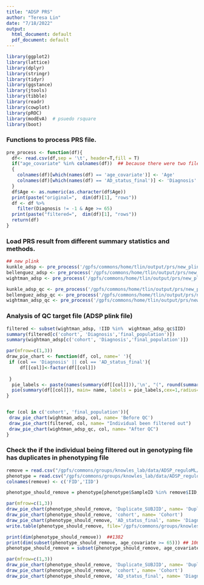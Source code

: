 ```yaml
---
title: "ADSP PRS"
author: "Teresa Lin"
date: "7/18/2022"
output:
  html_document: default
  pdf_document: default
---
```


```r
library(ggplot2)
library(lattice)
library(dplyr)
library(stringr)
library(tidyr)
library(ggstance)
library(jtools)
library(tibble)
library(readr)
library(cowplot)
library(pROC)
library(modEvA)  # psuedo rsquare
library(boot)
```

### Functions to process PRS file. 
```r
pre_process <- function(df){
  df<- read.csv(df,sep = '\t', header=T,fill = T)
  if("age_covariate" %in% colnames(df))  ## because there were two files with different column names for phenotype merging.
  {
    colnames(df)[which(names(df) == 'age_covariate')] <- 'Age'
    colnames(df)[which(names(df) == 'AD_status_final')] <- 'Diagnosis'
  }
  df$Age <- as.numeric(as.character(df$Age))
  print(paste("original=",  dim(df)[1], "rows"))
  df <- df %>%
    filter(Diagnosis != -1 & Age >= 65)
  print(paste("filtered=",  dim(df)[1], "rows"))
  return(df)
}

```

### Load PRS result from different summary statistics and methods. 

```r
## new plink
kunkle_adsp <- pre_process('/gpfs/commons/home/tlin/output/prs/new_plink/kunkle/kunkle_ADSP.tsv')
bellenguez_adsp <- pre_process('/gpfs/commons/home/tlin/output/prs/new_plink/bellenguez/bellenguez_ADSP.tsv')
wightman_adsp <- pre_process('/gpfs/commons/home/tlin/output/prs/new_plink/wightman/wightman_ADSP.tsv')

kunkle_adsp_qc <- pre_process('/gpfs/commons/home/tlin/output/prs/new_plink/kunkle/kunkle_ADSP_qc_all.tsv')
bellenguez_adsp_qc <- pre_process('/gpfs/commons/home/tlin/output/prs/new_plink/bellenguez/bellenguez_ADSP_qc_all.tsv')
wightman_adsp_qc <- pre_process('/gpfs/commons/home/tlin/output/prs/new_plink/wightman/wightman_ADSP_qc_all.tsv')
```

### Analysis of QC target file (ADSP plink file)
```r
filtered <- subset(wightman_adsp, !IID %in%  wightman_adsp_qc$IID)
summary(filtered[c('cohort', 'Diagnosis','final_population')])
summary(wightman_adsp[c('cohort', 'Diagnosis','final_population')])

```

```r
par(mfrow=c(1,3))
draw_pie_chart <- function(df, col, name=' '){
 if (col == 'Diagnosis' || col == 'AD_status_final'){
     df[[col]]<-factor(df[[col]])
     
 }
  pie_labels <- paste(names(summary(df[[col]])),'\n', "(", round(summary(df[[col]])/sum(summary(df[[col]])) * 100,2), "%)")
  pie(summary(df[[col]]), main= name, labels = pie_labels,cex=1,radius=0.75, cex.main=1.5)
}


for (col in c('cohort', 'final_population')){
 draw_pie_chart(wightman_adsp, col, name= 'Before QC')
 draw_pie_chart(filtered, col, name= "Individual been filtered out")
 draw_pie_chart(wightman_adsp_qc, col, name= "After QC")
}


```

### Check the if the individual being filtered out in genotyping file has duplicates in phenotyping file

```r
remove = read.csv("/gpfs/commons/groups/knowles_lab/data/ADSP_reguloML/ADSP_vcf/17K_final/annotated_filtered_hg37/plink/ADSP_qc_all/ADSP_qc_all.irem", sep = '\t',header = FALSE) ## 1994
phenotype = read.csv("/gpfs/commons/groups/knowles_lab/data/ADSP_reguloML/ADSP_vcf/compact_filtered_vcf_16906/phenotype_data_10_28_2021/all_phenotypes_unique_ancestry_subset.tsv", sep = '\t')
colnames(remove) <- c('FID','IID')

phenotype_should_remove = phenotype[phenotype$SampleID %in% remove$IID,]

par(mfrow=c(1,3))
draw_pie_chart(phenotype_should_remove, 'Duplicate_SUBJID', name= 'Duplicated SUBJID')
draw_pie_chart(phenotype_should_remove, 'cohort', name= 'Cohort')
draw_pie_chart(phenotype_should_remove, 'AD_status_final', name= 'Diagnosis')
write.table(phenotype_should_remove, file='/gpfs/commons/groups/knowles_lab/data/ADSP_reguloML/ADSP_vcf/17K_final/annotated_filtered_hg37/plink/ADSP_qc_all/phenotype_should_remove.tsv', quote = F, sep = '\t')
```

```r
print(dim(phenotype_should_remove))  ##1382
print(dim(subset(phenotype_should_remove, age_covariate >= 65))) ## 1069
phenotype_should_remove = subset(phenotype_should_remove, age_covariate >= 65)

par(mfrow=c(1,3))
draw_pie_chart(phenotype_should_remove, 'Duplicate_SUBJID', name= 'Duplicated SUBJID')
draw_pie_chart(phenotype_should_remove, 'cohort', name= 'Cohort')
draw_pie_chart(phenotype_should_remove, 'AD_status_final', name= 'Diagnosis')
```